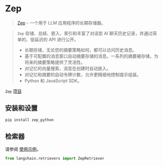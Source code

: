 # Zep

> [Zep](https://docs.getzep.com/) - 一个用于 LLM 应用程序的长期存储器。

> `Zep` 存储、总结、嵌入、索引和丰富了对话型 AI 聊天历史记录，并通过简单的、低延迟的 API 进行公开。
>- 长期存储，无论您的摘要策略如何，都可以访问历史消息。
>- 基于可配置的消息窗口自动摘要存储的消息。一系列的摘要被存储，为将来的摘要策略提供了灵活性。
>- 对记忆的向量搜索，消息在创建时自动嵌入。
>- 对记忆和摘要的自动令牌计数，允许更精细地控制提示组装。
>- Python 和 JavaScript SDK。


`Zep` [项目](https://github.com/getzep/zep) 

## 安装和设置

```bash
pip install zep_python
```


## 检索器

请参阅 [使用示例](/docs/modules/data_connection/retrievers/integrations/zep_memorystore.html)。

```python
from langchain.retrievers import ZepRetriever
```
